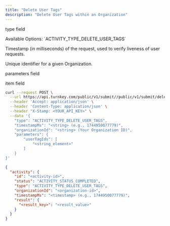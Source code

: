```yaml
---
title: "Delete User Tags"
description: "Delete User Tags within an Organization"
---
```



<Authorizations />

<H3Bordered text="Body" />

<ParamField body="type" type="enum<string>" required={true}><p>type field</p><p>Available Options: \`ACTIVITY_TYPE_DELETE_USER_TAGS\`</p></ParamField>
<ParamField body="timestampMs" type="string" required={true}><p>Timestamp (in milliseconds) of the request, used to verify liveness of user requests.</p></ParamField>
<ParamField body="organizationId" type="string" required={true}><p>Unique identifier for a given Organization.</p></ParamField>
<ParamField body="parameters" type="object" required={true}>
  <p>parameters field</p>
  <Expandable title="parameters details">
    <NestedParam parentKey="parameters" childKey="userTagIds" type="array" required={true}>
      <Expandable title="userTagIds details">
        <NestedParam parentKey="parameters.userTagIds" childKey="item" type="string" required={true}><p>item field</p></NestedParam>
      </Expandable>
    </NestedParam>
  </Expandable>
</ParamField>

<RequestExample>

```bash cURL
curl --request POST \
  --url https://api.turnkey.com/public/v1/submit//public/v1/submit/delete_user_tags \
  --header 'Accept: application/json' \
  --header 'Content-Type: application/json' \
  --header "X-Stamp: <YOUR_API_KEY>" \
  --data '{
    "type": "ACTIVITY_TYPE_DELETE_USER_TAGS",
    "timestampMs": "<string> (e.g., 1744950077779)",
    "organizationId": "<string> (Your Organization ID)",
    "parameters": {
        "userTagIds": [
            "<string_element>"
        ]
    }
}'
```

</RequestExample>

<ResponseExample>

```json 200
{
  "activity": {
    "id": "<activity-id>",
    "status": "ACTIVITY_STATUS_COMPLETED",
    "type": "ACTIVITY_TYPE_DELETE_USER_TAGS",
    "organizationId": "<organization-id>",
    "timestampMs": "<timestamp> (e.g., 1744950077779)",
    "result": {
      "<result_key>": "<result_value>"
    }
  }
}
```

</ResponseExample>
